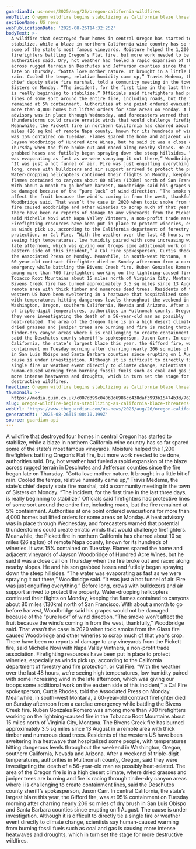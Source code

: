 ```yaml
---
guardianId: us-news/2025/aug/26/oregon-california-wildfires
webTitle: Oregon wildfire begins stabilizing as California blaze threatens vineyards
sectionName: US news
webPublicationDate: '2025-08-26T14:32:25Z'
bodyText: >-
  A wildfire that destroyed four homes in central Oregon has started to
  stabilize, while a blaze in northern California wine country has so far spared
  some of the state’s most famous vineyards. Moisture helped the 1,200
  firefighters battling Oregon’s Flat fire, but more work needed to be done,
  authorities said. Dry, hot weather had fueled a rapid expansion of the blaze
  across rugged terrain in Deschutes and Jefferson counties since the fire began
  late on Thursday. “Gotta love mother nature. It brought in a little bit of
  rain. Cooled the temps, relative humidity came up,” Travis Medema, the state’s
  chief deputy state fire marshal, told a community meeting in the town of
  Sisters on Monday. “The incident, for the first time in the last three days,
  is really beginning to stabilize.” Officials said firefighters had protective
  lines of some sort around the entire fire, including roads, but the fire
  remained at 5% containment. Authorities at one point ordered evacuations for
  more than 4,000 homes but lifted orders for some areas on Monday. A heat
  advisory was in place through Wednesday, and forecasters warned that potential
  thunderstorms could create erratic winds that would challenge firefighters.
  Meanwhile, the Pickett fire in northern California has charred about 10 sq
  miles (26 sq km) of remote Napa county, known for its hundreds of wineries. It
  was 15% contained on Tuesday. Flames spared the home and adjacent vineyards of
  Jayson Woodbridge of Hundred Acre Wines, but he said it was a close call on
  Thursday when the fire broke out and raced along nearby slopes. He and his son
  grabbed hoses and futilely began spraying down the steep hillsides. “The water
  was evaporating as fast as we were spraying it out there,” Woodbridge said.
  “It was just a hot funnel of air. Fire was just engulfing everything.” Before
  long, crews with bulldozers and air support arrived to protect the property.
  Water-dropping helicopters continued their flights on Monday, keeping the
  flames contained to canyons about 80 miles (130km) north of San Francisco.
  With about a month to go before harvest, Woodbridge said his grapes would not
  be damaged because of the “pure luck” of wind direction. “The smoke won’t
  affect the fruit because the wind’s coming in from the west, thankfully,”
  Woodbridge said. That wasn’t the case in 2020 when toxic smoke from the Glass
  fire caused Woodbridge and other wineries to scrap much of that year’s crop.
  There have been no reports of damage to any vineyards from the Pickett fire,
  said Michelle Novi with Napa Valley Vintners, a non-profit trade association.
  Firefighting resources have been put in place to protect wineries, especially
  as winds pick up, according to the California department of forestry and fire
  protection, or Cal Fire. “With the weather over the last 48 hours, we’re
  seeing high temperatures, low humidity paired with some increasing wind in the
  late afternoon, which was giving our troops some additional work on the
  eastern side of this incident,” a Cal Fire spokesperson, Curtis Rhodes, told
  the Associated Press on Monday. Meanwhile, in south-west Montana, a
  60-year-old contract firefighter died on Sunday afternoon from a cardiac
  emergency while battling the Bivens Creek fire. Ruben Gonzales Romero was
  among more than 700 firefighters working on the lightning-caused fire in the
  Tobacco Root Mountains about 15 miles north of Virginia City, Montana. The
  Bivens Creek fire has burned approximately 3.5 sq miles since 13 August in a
  remote area with thick timber and numerous dead trees. Residents of the
  western US have been sweltering in a heatwave that hospitalized some people,
  with temperatures hitting dangerous levels throughout the weekend in
  Washington, Oregon, southern California, Nevada and Arizona. After a weekend
  of triple-digit temperatures, authorities in Multnomah county, Oregon, said
  they were investigating the death of a 56-year-old man as possibly
  heat-related. The area of the Oregon fire is in a high desert climate, where
  dried grasses and juniper trees are burning and fire is racing through
  tinder-dry canyon areas where i is challenging to create containment lines,
  said the Deschutes county sheriff’s spokesperson, Jason Carr. In central
  California, the state’s largest blaze this year, the Gifford fire, was at 95%
  containment on Tuesday morning after charring nearly 206 sq miles of dry brush
  in San Luis Obispo and Santa Barbara counties since erupting on 1 August. The
  cause is under investigation. Although it is difficult to directly tie a
  single fire or weather event directly to climate change, scientists say
  human-caused warming from burning fossil fuels such as coal and gas is causing
  more intense heatwaves and droughts, which in turn set the stage for more
  destructive wildfires.
headline: Oregon wildfire begins stabilizing as California blaze threatens vineyards
thumbnail: >-
  https://media.guim.co.uk/c007d399c040b8d6986cc438daf3993b15474b3d/762_0_4001_3200/500.jpg
slug: oregon-wildfire-begins-stabilizing-as-california-blaze-threatens-vineyards
webUrl: 'https://www.theguardian.com/us-news/2025/aug/26/oregon-california-wildfires'
generatedAt: '2025-08-26T15:00:10.199Z'
source: guardian-api
---
```

A wildfire that destroyed four homes in central Oregon has started to stabilize, while a blaze in northern California wine country has so far spared some of the state’s most famous vineyards. Moisture helped the 1,200 firefighters battling Oregon’s Flat fire, but more work needed to be done, authorities said. Dry, hot weather had fueled a rapid expansion of the blaze across rugged terrain in Deschutes and Jefferson counties since the fire began late on Thursday. “Gotta love mother nature. It brought in a little bit of rain. Cooled the temps, relative humidity came up,” Travis Medema, the state’s chief deputy state fire marshal, told a community meeting in the town of Sisters on Monday. “The incident, for the first time in the last three days, is really beginning to stabilize.” Officials said firefighters had protective lines of some sort around the entire fire, including roads, but the fire remained at 5% containment. Authorities at one point ordered evacuations for more than 4,000 homes but lifted orders for some areas on Monday. A heat advisory was in place through Wednesday, and forecasters warned that potential thunderstorms could create erratic winds that would challenge firefighters. Meanwhile, the Pickett fire in northern California has charred about 10 sq miles (26 sq km) of remote Napa county, known for its hundreds of wineries. It was 15% contained on Tuesday. Flames spared the home and adjacent vineyards of Jayson Woodbridge of Hundred Acre Wines, but he said it was a close call on Thursday when the fire broke out and raced along nearby slopes. He and his son grabbed hoses and futilely began spraying down the steep hillsides. “The water was evaporating as fast as we were spraying it out there,” Woodbridge said. “It was just a hot funnel of air. Fire was just engulfing everything.” Before long, crews with bulldozers and air support arrived to protect the property. Water-dropping helicopters continued their flights on Monday, keeping the flames contained to canyons about 80 miles (130km) north of San Francisco. With about a month to go before harvest, Woodbridge said his grapes would not be damaged because of the “pure luck” of wind direction. “The smoke won’t affect the fruit because the wind’s coming in from the west, thankfully,” Woodbridge said. That wasn’t the case in 2020 when toxic smoke from the Glass fire caused Woodbridge and other wineries to scrap much of that year’s crop. There have been no reports of damage to any vineyards from the Pickett fire, said Michelle Novi with Napa Valley Vintners, a non-profit trade association. Firefighting resources have been put in place to protect wineries, especially as winds pick up, according to the California department of forestry and fire protection, or Cal Fire. “With the weather over the last 48 hours, we’re seeing high temperatures, low humidity paired with some increasing wind in the late afternoon, which was giving our troops some additional work on the eastern side of this incident,” a Cal Fire spokesperson, Curtis Rhodes, told the Associated Press on Monday. Meanwhile, in south-west Montana, a 60-year-old contract firefighter died on Sunday afternoon from a cardiac emergency while battling the Bivens Creek fire. Ruben Gonzales Romero was among more than 700 firefighters working on the lightning-caused fire in the Tobacco Root Mountains about 15 miles north of Virginia City, Montana. The Bivens Creek fire has burned approximately 3.5 sq miles since 13 August in a remote area with thick timber and numerous dead trees. Residents of the western US have been sweltering in a heatwave that hospitalized some people, with temperatures hitting dangerous levels throughout the weekend in Washington, Oregon, southern California, Nevada and Arizona. After a weekend of triple-digit temperatures, authorities in Multnomah county, Oregon, said they were investigating the death of a 56-year-old man as possibly heat-related. The area of the Oregon fire is in a high desert climate, where dried grasses and juniper trees are burning and fire is racing through tinder-dry canyon areas where i is challenging to create containment lines, said the Deschutes county sheriff’s spokesperson, Jason Carr. In central California, the state’s largest blaze this year, the Gifford fire, was at 95% containment on Tuesday morning after charring nearly 206 sq miles of dry brush in San Luis Obispo and Santa Barbara counties since erupting on 1 August. The cause is under investigation. Although it is difficult to directly tie a single fire or weather event directly to climate change, scientists say human-caused warming from burning fossil fuels such as coal and gas is causing more intense heatwaves and droughts, which in turn set the stage for more destructive wildfires.
